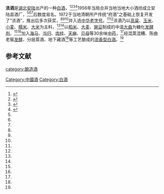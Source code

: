 '''涢酒'''是[[湖北|湖北]][[安陆|安陆]]出产的一种[[中国烧酒|白酒]]，<ref name=l1>{{cite web|url=http://www.anlu.gov.cn/mstc/1084228.jhtml|title=涢酒|language=Zh-hans|date=2020-08-13|access-date=2020-12-26|archive-date=2020-09-28|archive-url=https://web.archive.org/web/20200928011756/http://www.anlu.gov.cn/mstc/1084228.jhtml|dead-url=no}}</ref><ref name=l2>{{cite web|url=http://61.134.53.202:81/refbook/detail.aspx?recid=R2006060010001017&db=CRFD |title=安陆县涢酒|language=Zh-hans}}</ref><ref name=l3>{{cite web|url=http://news.ifeng.com/c/7fZVBssT825 |title=孝感“中华老字号”又添新成员|language=Zh-hans|date=2011-03-29}}</ref><ref name=l4>{{cite web|url=http://news.cjn.cn/hbxw/201103/t1320662.htm |title=孝感"中华老字号"添新成员:孝感米酒安陆涢酒上榜|language=Zh-hans|date=2011-03-29}}</ref>1956年当局合并当地当地大小酒坊成立安陆县酒厂，<ref name=l2/><ref name=l3/><ref name=l4/>后数度易名。1972于当地清朝所产传统“府酒”之基础上恢复开发了“涢酒”，推出后多次获奖，<ref name=l1/><ref name=l3/><ref name=l4/>并入选[[中华老字号|中华老字号]]。<ref name=l3/><ref name=l4/>涢酒乃以[[高粱|高粱]]、[[玉米|玉米]]、[[小麦|小麦]]、[[糯米|糯米]]、[[大米|大米]]为主料，<ref name=l1/><ref name=l2/>以[[稻米|稻米]]、[[大麦|大麦]]、[[豌豆|豌豆]]制成的中温[[大曲|大曲]]为糖化[[发酵剂|发酵剂]]，<ref name=l1/><ref name=l2/>加入[[海马|海马]]、[[当归|当归]]、[[肉桂|肉桂]]、[[天麻|天麻]]、[[贝母属|贝母]]等30余味[[中药|中药]]，<ref name=l2/>经混蒸混糟、陈曲老窖[[发酵|发酵]]、分层蒸酒、地下藏酒<ref name=l1/>等工艺酿成的[[浓香型白酒|浓香型白酒]]。<ref name=l1/>

==参考文献==
{{reflist}}
{{饮料小作品}}
{{中華酒文化}}

[[category:酿造酒|category:酿造酒]]
[[Category:中國酒|Category:中國酒]]
[[Category:白酒|Category:白酒]]
